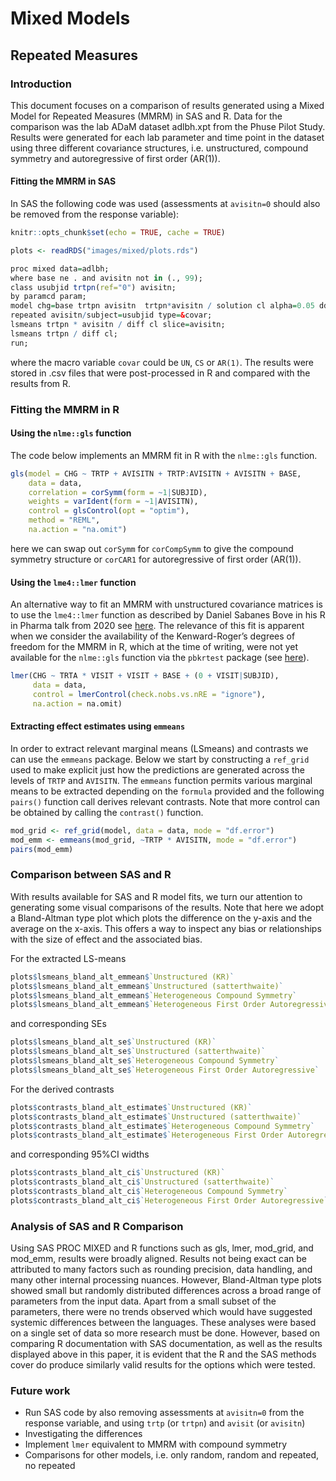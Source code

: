 # Mixed Models

## Repeated Measures

### Introduction

This document focuses on a comparison of results generated using a Mixed Model for Repeated Measures (MMRM) in SAS and R. Data for the comparison was the lab ADaM dataset adlbh.xpt from the Phuse Pilot Study. Results were generated for each lab parameter and time point in the dataset using three different covariance structures, i.e. unstructured, compound symmetry and autoregressive of first order (AR(1)).

#### Fitting the MMRM in SAS

In SAS the following code was used (assessments at `avisitn=0` should also be removed from the response variable):

```r
knitr::opts_chunk$set(echo = TRUE, cache = TRUE)

plots <- readRDS("images/mixed/plots.rds")
```


```r
proc mixed data=adlbh;
where base ne . and avisitn not in (., 99);
class usubjid trtpn(ref="0") avisitn;
by paramcd param;
model chg=base trtpn avisitn  trtpn*avisitn / solution cl alpha=0.05 ddfm=KR;
repeated avisitn/subject=usubjid type=&covar;
lsmeans trtpn * avisitn / diff cl slice=avisitn;
lsmeans trtpn / diff cl;
run;
```

where the macro variable `covar` could be `UN`, `CS` or `AR(1)`. The results were stored in .csv files that were post-processed in R and compared with the results from R.

### Fitting the MMRM in R

#### Using the `nlme::gls` function

The code below implements an MMRM fit in R with the `nlme::gls` function.

```r
gls(model = CHG ~ TRTP + AVISITN + TRTP:AVISITN + AVISITN + BASE,
    data = data,
    correlation = corSymm(form = ~1|SUBJID),
    weights = varIdent(form = ~1|AVISITN),
    control = glsControl(opt = "optim"),
    method = "REML",
    na.action = "na.omit")
```

here we can swap out `corSymm` for `corCompSymm` to give the compound symmetry structure or `corCAR1` for autoregressive of first order (AR(1)).

#### Using the `lme4::lmer` function

An alternative way to fit an MMRM with unstructured covariance matrices is to use the `lme4::lmer` function as described by Daniel Sabanes Bove in his R in Pharma talk from 2020 see [here](https://github.com/rinpharma/2020_presentations/blob/main/talks_folder/2020-Sabanes_Bove-Implementing_MMRM_in_R.pdf). The relevance of this fit is apparent when we consider the availability of the Kenward-Roger's degrees of freedom for the MMRM in R, which at the time of writing, were not yet available for the `nlme::gls` function via the `pbkrtest` package (see [here](https://people.math.aau.dk/~sorenh/software/pbkrtest/#NEWS)).

```r
lmer(CHG ~ TRTA * VISIT + VISIT + BASE + (0 + VISIT|SUBJID),
     data = data,
     control = lmerControl(check.nobs.vs.nRE = "ignore"),
     na.action = na.omit)
```

#### Extracting effect estimates using `emmeans`

In order to extract relevant marginal means (LSmeans) and contrasts we can use the `emmeans` package. Below we start by constructing a `ref_grid` used to make explicit just how the predictions are generated across the levels of `TRTP` and `AVISITN`. The `emmeans` function permits various marginal means to be extracted depending on the `formula` provided and the following `pairs()` function call derives relevant contrasts. Note that more control can be obtained by calling the `contrast()` function.

```r
mod_grid <- ref_grid(model, data = data, mode = "df.error")
mod_emm <- emmeans(mod_grid, ~TRTP * AVISITN, mode = "df.error") 
pairs(mod_emm) 
```

### Comparison between SAS and R

With results available for SAS and R model fits, we turn our attention to generating some visual comparisons of the results. Note that here we adopt a Bland-Altman type plot which plots the difference on the y-axis and the average on the x-axis. This offers a way to inspect any bias or relationships with the size of effect and the associated bias.

For the extracted LS-means

```r
plots$lsmeans_bland_alt_emmean$`Unstructured (KR)`
plots$lsmeans_bland_alt_emmean$`Unstructured (satterthwaite)`
plots$lsmeans_bland_alt_emmean$`Heterogeneous Compound Symmetry`
plots$lsmeans_bland_alt_emmean$`Heterogeneous First Order Autoregressive`
```

and corresponding SEs

```r
plots$lsmeans_bland_alt_se$`Unstructured (KR)`
plots$lsmeans_bland_alt_se$`Unstructured (satterthwaite)`
plots$lsmeans_bland_alt_se$`Heterogeneous Compound Symmetry`
plots$lsmeans_bland_alt_se$`Heterogeneous First Order Autoregressive`
```

For the derived contrasts

```r
plots$contrasts_bland_alt_estimate$`Unstructured (KR)`
plots$contrasts_bland_alt_estimate$`Unstructured (satterthwaite)`
plots$contrasts_bland_alt_estimate$`Heterogeneous Compound Symmetry`
plots$contrasts_bland_alt_estimate$`Heterogeneous First Order Autoregressive`
```

and corresponding 95%CI widths

```r
plots$contrasts_bland_alt_ci$`Unstructured (KR)`
plots$contrasts_bland_alt_ci$`Unstructured (satterthwaite)`
plots$contrasts_bland_alt_ci$`Heterogeneous Compound Symmetry`
plots$contrasts_bland_alt_ci$`Heterogeneous First Order Autoregressive`
```

### Analysis of SAS and R Comparison

Using SAS PROC MIXED and R functions such as gls, lmer, mod_grid, and mod_emm, results were broadly aligned. Results not being exact can be attributed to many factors such as rounding precision, data handling, and many other internal processing nuances.  However, Bland-Altman type plots showed small but randomly distributed differences across a broad range of parameters from the input data.  Apart from a small subset of the parameters, there were no trends observed which would have suggested systemic differences between the languages.  These analyses were based on a single set of data so more research must be done. However, based on comparing R documentation with SAS documentation, as well as the results displayed above in this paper, it is evident that the R and the SAS methods cover do produce similarly valid results for the options which were tested.

### Future work

-   Run SAS code by also removing assessments at `avisitn=0` from the response variable, and using `trtp` (or `trtpn`) and `avisit` (or `avisitn`)
-   Investigating the differences
-   Implement `lmer` equivalent to MMRM with compound symmetry
-   Comparisons for other models, i.e. only random, random and repeated, no repeated
